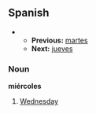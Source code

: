 ==Spanish==
**'''Previous:''' [[martes]]
**'''Next:''' [[jueves]]

===Noun===
'''miércoles'''

#[[Wednesday]]